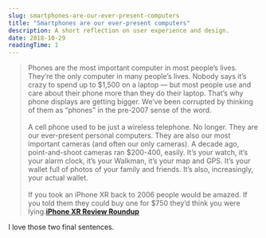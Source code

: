 ```yaml
---
slug: smartphones-are-our-ever-present-computers
title: "Smartphones are our ever-present computers"
description: A short reflection on user experience and design.
date: 2018-10-29
readingTime: 1
---
```


>Phones are the most important computer in most people’s lives. They’re the only computer in many people’s lives. Nobody says it’s crazy to spend up to $1,500 on a laptop — but most people use and care about their phone more than they do their laptop. That’s why phone displays are getting bigger. We’ve been corrupted by thinking of them as “phones” in the pre-2007 sense of the word.
<br /><br />
A cell phone used to be just a wireless telephone. No longer. They are our ever-present personal computers. They are also our most important cameras (and often our only cameras). A decade ago, point-and-shoot cameras ran $200-400, easily. It’s your watch, it’s your alarm clock, it’s your Walkman, it’s your map and GPS. It’s your wallet full of photos of your family and friends. It’s also, increasingly, your actual wallet.
<br /><br />
If you took an iPhone XR back to 2006 people would be amazed. If you told them they could buy one for $750 they’d think you were lying.**<a href="https://daringfireball.net/2018/10/iphone_xr_review_roundup">iPhone XR Review Roundup</a>**

I love those two final sentences.